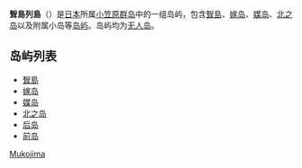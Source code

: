 '''聟島列島'''（{{Lang-ja|聟島列島，むこじまれっとう}}）是[[日本|日本]]所属[[小笠原群岛|小笠原群岛]]中的一组岛屿，包含[[聟島|聟島]]、[[嫁岛|嫁岛]]、[[媒岛|媒岛]]、[[北之岛|北之岛]]以及附属小岛等[[岛屿|岛屿]]。岛屿均为[[无人岛|无人岛]]。

== 岛屿列表 ==
* [[聟島|聟島]]
* [[嫁岛|嫁岛]]
* [[媒岛|媒岛]]
* [[北之岛|北之岛]]
* [[后岛|后岛]]
* [[前岛|前岛]]

{{伊豆小笠原群島}}
[[Category:小笠原群島|Mukojima]]